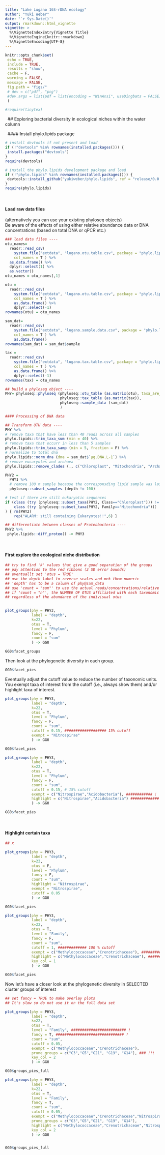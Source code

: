 ```yaml
---
title: "Lake Lugano 16S-rDNA ecology"
author: "Yuki Weber"
date: "`r Sys.Date()`"
output: rmarkdown::html_vignette
vignette: >
  %\VignetteIndexEntry{Vignette Title}
  %\VignetteEngine{knitr::rmarkdown}
  %\VignetteEncoding{UTF-8}
---
```



```r
knitr::opts_chunk$set(
 echo = TRUE,
 include = TRUE,
 results = "show",
 cache = F,
 warning = FALSE,
 message = FALSE,
 fig.path = "figs/"
 # dev = c("pdf", "png")
 #dev.args = list(pdf = list(encoding = "WinAnsi", useDingbats = FALSE))
 )

#require(tinytex)
```
&nbsp;
## Exploring bacterial diversity in ecological niches within the water column

&nbsp;
#### Install phylo.lipids package
```r
# install devtools if not present and load
if (!"devtools" %in% rownames(installed.packages())) {
 install.packages("devtools")
}
require(devtools)

# install the phylo.lipids development package and load 
if (!"phylo.lipids" %in% rownames(installed.packages())) {
 devtools::install_github("yukiweber/phylo.lipids", ref = "release/0.0.901", build_vignettes = T)
}
require(phylo.lipids)
```

&nbsp;

#### Load raw data files
(alternatively you can use your existing phyloseq objects)  
Be aware of the effects of using either relative abundance data or DNA concentrations 
(based on total DNA or qPCR etc.)

```r
### load data files ----
otu_names=
  readr::read_csv(
    system.file("extdata", "lugano.otu.table.csv", package = "phylo.lipids"),
    col_names = T ) %>% 
  as.data.frame() %>%
  dplyr::select(1) %>%
  as.vector() 
otu_names = otu_names[,1] 

otu =
  readr::read_csv(
    system.file("extdata", "lugano.otu.table.csv", package = "phylo.lipids"),
    col_names = T ) %>%
    as.data.frame() %>%
    dplyr::select(-1)
rownames(otu) = otu_names

sam_dat=
  readr::read_csv(
    system.file("extdata", "lugano.sample.data.csv", package = "phylo.lipids"),
    col_names = T ) %>% 
    as.data.frame()
rownames(sam_dat) = sam_dat$sample

tax = 
  readr::read_csv(
    system.file("extdata", "lugano.tax.table.csv", package = "phylo.lipids"),
    col_names = T ) %>%
    as.data.frame() %>%
    dplyr::select(-1)
rownames(tax) = otu_names

## build a phyloseq object ----
PHY= phyloseq::phyloseq (phyloseq::otu_table (as.matrix(otu), taxa_are_rows = TRUE),
                         phyloseq::tax_table (as.matrix(tax)),
                         phyloseq::sample_data (sam_dat)
                         )

#### Processing of DNA data

## Transform OTU data ----
PHY %>%
# remove taxa that have less than 40 reads across all samples
phylo.lipids::trim_taxa_sum (min = 40) %>% 
# remove taxa that occurr in less than 5 samples
phylo.lipids::trim_taxa_samp (min = 5, fraction = F) %>%
# normalize to total dna
phylo.lipids::norm_dna (dna = sam_dat$`µg.DNA.L-1`) %>%
# remove eucaryotes and archaea
phylo.lipids::remove_clades (., c("Chloroplast", "Mitochondria", "Archaea")) -> PHY1

PHY2 = 
  PHY1 %>%
  # remove 100 m sample because the corresponsding lipid sample was lost
  phyloseq::subset_samples (depth != 100)

# test if there are still eukaryotic sequences
if (class (try (phyloseq::subset_taxa(PHY2, Class=="Chloroplast"))) != "try-error" | 
    class (try (phyloseq::subset_taxa(PHY2, Family=="Mitochondria"))) != "try-error"
) { rm(PHY2)
    rep("ALARM: still containing Eukaryotes!!",6) }

## differentiate between classes of Proteobacteria ----
PHY2 %>%
 phylo.lipids::diff_proteo() -> PHY3
```

&nbsp;

#### First explore the ecological niche distribution
```r

## try to find 'k' values that give a good separation of the groups 
## pay attention to the red ribbons (2 SD error bounds)
## eventuallt set 'otus = TRUE'
## use the depth label to reverse scales and mek them numeric
## 'depth' has to be a column of phy@sam_data
## use 'count = "sum"' to use the actual reads/concentrations/relative abundance values
## if 'count = "n"', the NUMBER OF OTUS affiliated with each taxonomic group (e.g. Phylum) will be used,
## regardless of the abundance of the indivisual otus
 

plot_groups(phy = PHY3,
            label = "depth",
            k=22,
            otus = T,
            level = "Phylum",
            fancy = F,
            count = "sum"
            ) -> GG0

GG0$facet_groups

```

Then look at the phylogenetic diversity in each group. 

```r
GG0$facet_pies
```

Eventually adjust the cutoff value to reduce the number of taxonomic units.  
You exempt taxa of interest from the cutoff (i.e., always show them) and/or highlight taxa of interest.

```r

plot_groups(phy = PHY3,
            label = "depth",
            k=22,
            otus = T,
            level = "Phylum",
            fancy = F,
            count = "sum",
            cutoff = 0.15, ################### 15% cutoff
            exempt = "Nitrospirae"
            ) -> GG0

GG0$facet_pies

plot_groups(phy = PHY3,
            label = "depth",
            k=22,
            otus = T,
            level = "Phylum",
            fancy = F,
            count = "sum",
            cutoff = 0.15, # 15% cutoff
            exempt = c("Nitrospirae","Acidobacteria"), ############ !
            highlight = c("Nitrospirae","Acidobacteria") ############# !
            ) -> GG0

GG0$facet_pies


```

&nbsp;

#### Highlight certain taxa
```r
## x

plot_groups(phy = PHY3,
            label = "depth",
            k=22,
            otus = F,
            level = "Phylum",
            fancy = F,
            count = "sum",
            highlight = "Nitrospirae",
            exempt = "Nitrospirae",
            cutoff = 0.05
            ) -> GG0

GG0$facet_pies

plot_groups(phy = PHY3,
            label = "depth",
            k=22,
            otus = T,
            level = "Family",
            fancy = F,
            count = "sum",
            cutoff = 1, ############# 100 % cutoff
            exempt = c("Methylococcaceae","Crenotrichaceae"), ############ !
            highlight = c("Methylococcaceae","Crenotrichaceae"), ############# !
            key_col = 1
            ) -> GG0

GG0$facet_pies

```


Now let's have a closer look at the phylogenetic diversity in SELECTED cluster groups of interest

```r

## set fancy = TRUE to make overlay plots
## It's slow so do not use it on the full data set

plot_groups(phy = PHY3,
            label = "depth",
            k=22,
            otus = T,
            level = "Family", ######################### !
            fancy = T, ############################### !
            count = "sum",
            cutoff = 0.05, 
            exempt = c("Methylococcaceae","Crenotrichaceae"),
            prune_groups = c("G3","G5","G21", "G19", "G14"), ### !!!
            key_col = 2
            ) -> GG0

GG0$groups_pies_full

plot_groups(phy = PHY3,
            label = "depth",
            k=22,
            otus = T,
            level = "Family",
            fancy = T,
            count = "sum",
            cutoff = 0.05, 
            exempt = c("Methylococcaceae","Crenotrichaceae","Nitrospirales Incertae Sedis"),
            prune_groups = c("G3","G5","G21", "G19", "G14"),
            highlight = c("Methylococcaceae","Crenotrichaceae","Nitrospirales Incertae Sedis"),
            key_col = 2
            ) -> GG0


GG0$groups_pies_full


```



